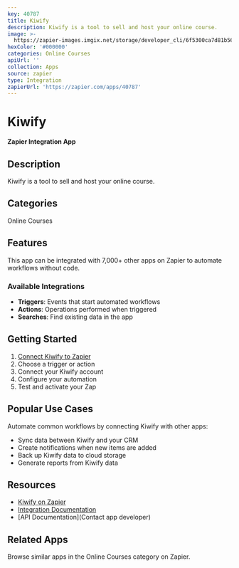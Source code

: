 ```yaml
---
key: 40787
title: Kiwify
description: Kiwify is a tool to sell and host your online course.
image: >-
  https://zapier-images.imgix.net/storage/developer_cli/6f5300ca7d81b564f15b586b6e0b9e42.png?auto=format%2Ccompress&ixlib=python-3.0.0&q=50
hexColor: '#000000'
categories: Online Courses
apiUrl: ''
collection: Apps
source: zapier
type: Integration
zapierUrl: 'https://zapier.com/apps/40787'
---
```

# Kiwify

**Zapier Integration App**

## Description

Kiwify is a tool to sell and host your online course.

## Categories

Online Courses

## Features

This app can be integrated with 7,000+ other apps on Zapier to automate workflows without code.

### Available Integrations

- **Triggers**: Events that start automated workflows
- **Actions**: Operations performed when triggered
- **Searches**: Find existing data in the app

## Getting Started

1. [Connect Kiwify to Zapier](https://zapier.com/apps/40787)
2. Choose a trigger or action
3. Connect your Kiwify account
4. Configure your automation
5. Test and activate your Zap

## Popular Use Cases

Automate common workflows by connecting Kiwify with other apps:

- Sync data between Kiwify and your CRM
- Create notifications when new items are added
- Back up Kiwify data to cloud storage
- Generate reports from Kiwify data

## Resources

- [Kiwify on Zapier](https://zapier.com/apps/40787)
- [Integration Documentation](https://zapier.com/apps/40787/integrations)
- [API Documentation](Contact app developer)

## Related Apps

Browse similar apps in the Online Courses category on Zapier.
